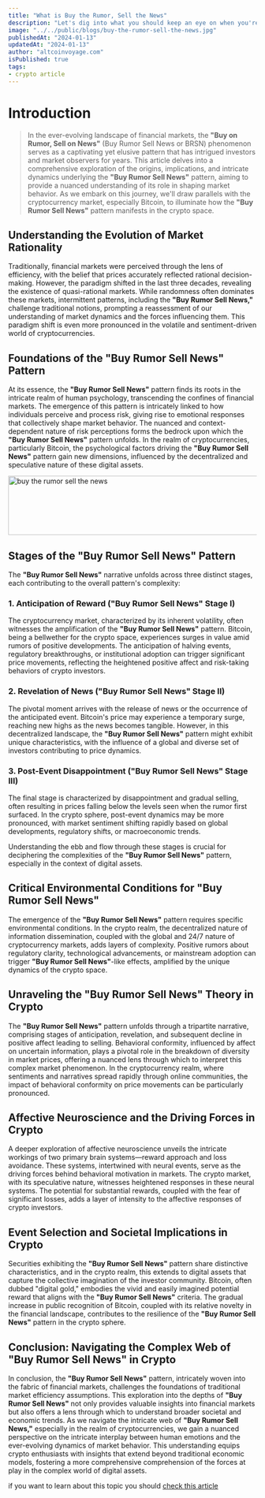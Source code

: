 ```yaml
---
title: "What is Buy the Rumor, Sell the News"
description: "Let's dig into what you should keep an eye on when you're thinking about jumping into the world of AI-based crypto investments."
image: "../../public/blogs/buy-the-rumor-sell-the-news.jpg"
publishedAt: "2024-01-13"
updatedAt: "2024-01-13"
author: "altcoinvoyage.com"
isPublished: true
tags:
- crypto article
---
```

# Introduction

> In the ever-evolving landscape of financial markets, the **"Buy on Rumor, Sell on News"** (Buy Rumor Sell News or BRSN) phenomenon serves as a captivating yet elusive pattern that has intrigued investors and market observers for years. This article delves into a comprehensive exploration of the origins, implications, and intricate dynamics underlying the **"Buy Rumor Sell News"** pattern, aiming to provide a nuanced understanding of its role in shaping market behavior. As we embark on this journey, we'll draw parallels with the cryptocurrency market, especially Bitcoin, to illuminate how the **"Buy Rumor Sell News"** pattern manifests in the crypto space.

## Understanding the Evolution of Market Rationality

Traditionally, financial markets were perceived through the lens of efficiency, with the belief that prices accurately reflected rational decision-making. However, the paradigm shifted in the last three decades, revealing the existence of quasi-rational markets. While randomness often dominates these markets, intermittent patterns, including the **"Buy Rumor Sell News,"** challenge traditional notions, prompting a reassessment of our understanding of market dynamics and the forces influencing them. This paradigm shift is even more pronounced in the volatile and sentiment-driven world of cryptocurrencies.

## Foundations of the "Buy Rumor Sell News" Pattern

At its essence, the **"Buy Rumor Sell News"** pattern finds its roots in the intricate realm of human psychology, transcending the confines of financial markets. The emergence of this pattern is intricately linked to how individuals perceive and process risk, giving rise to emotional responses that collectively shape market behavior. The nuanced and context-dependent nature of risk perceptions forms the bedrock upon which the **"Buy Rumor Sell News"** pattern unfolds. In the realm of cryptocurrencies, particularly Bitcoin, the psychological factors driving the **"Buy Rumor Sell News"** pattern gain new dimensions, influenced by the decentralized and speculative nature of these digital assets.

[<Image
src="/blogs/buy-on-rumor-example.png"
width="1024"
height="120"
alt="buy the rumor sell the news"
sizes="100vw"
/>](https://www.bybit.com/invite?ref=KEKRZR)

## Stages of the "Buy Rumor Sell News" Pattern

The **"Buy Rumor Sell News"** narrative unfolds across three distinct stages, each contributing to the overall pattern's complexity:

### 1. Anticipation of Reward ("Buy Rumor Sell News" Stage I)

The cryptocurrency market, characterized by its inherent volatility, often witnesses the amplification of the **"Buy Rumor Sell News"** pattern. Bitcoin, being a bellwether for the crypto space, experiences surges in value amid rumors of positive developments. The anticipation of halving events, regulatory breakthroughs, or institutional adoption can trigger significant price movements, reflecting the heightened positive affect and risk-taking behaviors of crypto investors.

### 2. Revelation of News ("Buy Rumor Sell News" Stage II)

The pivotal moment arrives with the release of news or the occurrence of the anticipated event. Bitcoin's price may experience a temporary surge, reaching new highs as the news becomes tangible. However, in this decentralized landscape, the **"Buy Rumor Sell News"** pattern might exhibit unique characteristics, with the influence of a global and diverse set of investors contributing to price dynamics.

### 3. Post-Event Disappointment ("Buy Rumor Sell News" Stage III)

The final stage is characterized by disappointment and gradual selling, often resulting in prices falling below the levels seen when the rumor first surfaced. In the crypto sphere, post-event dynamics may be more pronounced, with market sentiment shifting rapidly based on global developments, regulatory shifts, or macroeconomic trends.

Understanding the ebb and flow through these stages is crucial for deciphering the complexities of the **"Buy Rumor Sell News"** pattern, especially in the context of digital assets.

## Critical Environmental Conditions for "Buy Rumor Sell News"

The emergence of the **"Buy Rumor Sell News"** pattern requires specific environmental conditions. In the crypto realm, the decentralized nature of information dissemination, coupled with the global and 24/7 nature of cryptocurrency markets, adds layers of complexity. Positive rumors about regulatory clarity, technological advancements, or mainstream adoption can trigger **"Buy Rumor Sell News"**-like effects, amplified by the unique dynamics of the crypto space.

## Unraveling the "Buy Rumor Sell News" Theory in Crypto

The **"Buy Rumor Sell News"** pattern unfolds through a tripartite narrative, comprising stages of anticipation, revelation, and subsequent decline in positive affect leading to selling. Behavioral conformity, influenced by affect on uncertain information, plays a pivotal role in the breakdown of diversity in market prices, offering a nuanced lens through which to interpret this complex market phenomenon. In the cryptocurrency realm, where sentiments and narratives spread rapidly through online communities, the impact of behavioral conformity on price movements can be particularly pronounced.

## Affective Neuroscience and the Driving Forces in Crypto

A deeper exploration of affective neuroscience unveils the intricate workings of two primary brain systems—reward approach and loss avoidance. These systems, intertwined with neural events, serve as the driving forces behind behavioral motivation in markets. The crypto market, with its speculative nature, witnesses heightened responses in these neural systems. The potential for substantial rewards, coupled with the fear of significant losses, adds a layer of intensity to the affective responses of crypto investors.

## Event Selection and Societal Implications in Crypto

Securities exhibiting the **"Buy Rumor Sell News"** pattern share distinctive characteristics, and in the crypto realm, this extends to digital assets that capture the collective imagination of the investor community. Bitcoin, often dubbed "digital gold," embodies the vivid and easily imagined potential reward that aligns with the **"Buy Rumor Sell News"** criteria. The gradual increase in public recognition of Bitcoin, coupled with its relative novelty in the financial landscape, contributes to the resilience of the **"Buy Rumor Sell News"** pattern in the crypto sphere.

## Conclusion: Navigating the Complex Web of "Buy Rumor Sell News" in Crypto

In conclusion, the **"Buy Rumor Sell News"** pattern, intricately woven into the fabric of financial markets, challenges the foundations of traditional market efficiency assumptions. This exploration into the depths of **"Buy Rumor Sell News"** not only provides valuable insights into financial markets but also offers a lens through which to understand broader societal and economic trends. As we navigate the intricate web of **"Buy Rumor Sell News,"** especially in the realm of cryptocurrencies, we gain a nuanced perspective on the intricate interplay between human emotions and the ever-evolving dynamics of market behavior. This understanding equips crypto enthusiasts with insights that extend beyond traditional economic models, fostering a more comprehensive comprehension of the forces at play in the complex world of digital assets.

if you want to learn about this topic you should [check this article](https://www.sciencedirect.com/science/article/abs/pii/B9780120884384500307)